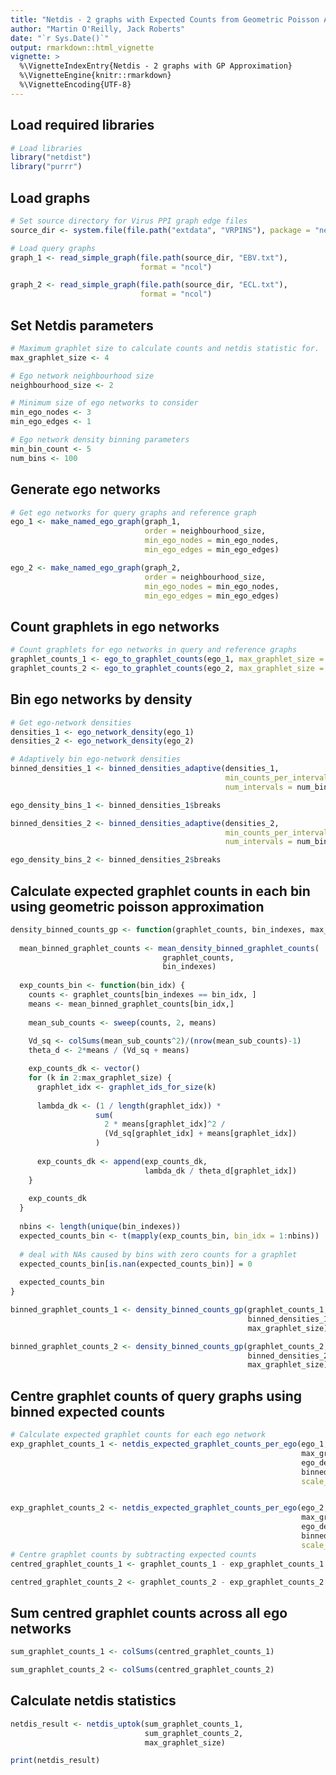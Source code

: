 ```yaml
---
title: "Netdis - 2 graphs with Expected Counts from Geometric Poisson Approximation"
author: "Martin O'Reilly, Jack Roberts"
date: "`r Sys.Date()`"
output: rmarkdown::html_vignette
vignette: >
  %\VignetteIndexEntry{Netdis - 2 graphs with GP Approximation}
  %\VignetteEngine{knitr::rmarkdown}
  %\VignetteEncoding{UTF-8}
---
```


## Load required libraries
```r
# Load libraries
library("netdist")
library("purrr")
```

## Load graphs
```r
# Set source directory for Virus PPI graph edge files
source_dir <- system.file(file.path("extdata", "VRPINS"), package = "netdist")

# Load query graphs
graph_1 <- read_simple_graph(file.path(source_dir, "EBV.txt"),
                             format = "ncol")

graph_2 <- read_simple_graph(file.path(source_dir, "ECL.txt"),
                             format = "ncol")

```

## Set Netdis parameters
```r
# Maximum graphlet size to calculate counts and netdis statistic for.
max_graphlet_size <- 4

# Ego network neighbourhood size
neighbourhood_size <- 2

# Minimum size of ego networks to consider
min_ego_nodes <- 3
min_ego_edges <- 1

# Ego network density binning parameters
min_bin_count <- 5
num_bins <- 100
```

## Generate ego networks
```r
# Get ego networks for query graphs and reference graph
ego_1 <- make_named_ego_graph(graph_1, 
                              order = neighbourhood_size, 
                              min_ego_nodes = min_ego_nodes, 
                              min_ego_edges = min_ego_edges)

ego_2 <- make_named_ego_graph(graph_2, 
                              order = neighbourhood_size, 
                              min_ego_nodes = min_ego_nodes, 
                              min_ego_edges = min_ego_edges)

```

## Count graphlets in ego networks
```r
# Count graphlets for ego networks in query and reference graphs
graphlet_counts_1 <- ego_to_graphlet_counts(ego_1, max_graphlet_size = max_graphlet_size)
graphlet_counts_2 <- ego_to_graphlet_counts(ego_2, max_graphlet_size = max_graphlet_size)

```

## Bin ego networks by density
```r

# Get ego-network densities
densities_1 <- ego_network_density(ego_1)
densities_2 <- ego_network_density(ego_2)

# Adaptively bin ego-network densities
binned_densities_1 <- binned_densities_adaptive(densities_1, 
                                                min_counts_per_interval = min_bin_count, 
                                                num_intervals = num_bins)

ego_density_bins_1 <- binned_densities_1$breaks

binned_densities_2 <- binned_densities_adaptive(densities_2, 
                                                min_counts_per_interval = min_bin_count, 
                                                num_intervals = num_bins)

ego_density_bins_2 <- binned_densities_2$breaks
```

## Calculate expected graphlet counts in each bin using geometric poisson approximation
```r

density_binned_counts_gp <- function(graphlet_counts, bin_indexes, max_graphlet_size) {
  
  mean_binned_graphlet_counts <- mean_density_binned_graphlet_counts(
                                  graphlet_counts, 
                                  bin_indexes)
  
  exp_counts_bin <- function(bin_idx) {
    counts <- graphlet_counts[bin_indexes == bin_idx, ]
    means <- mean_binned_graphlet_counts[bin_idx,]
    
    mean_sub_counts <- sweep(counts, 2, means)
    
    Vd_sq <- colSums(mean_sub_counts^2)/(nrow(mean_sub_counts)-1)
    theta_d <- 2*means / (Vd_sq + means)

    exp_counts_dk <- vector()
    for (k in 2:max_graphlet_size) {
      graphlet_idx <- graphlet_ids_for_size(k)
      
      lambda_dk <- (1 / length(graphlet_idx)) * 
                   sum(
                     2 * means[graphlet_idx]^2 /
                     (Vd_sq[graphlet_idx] + means[graphlet_idx])
                   )
      
      exp_counts_dk <- append(exp_counts_dk,
                              lambda_dk / theta_d[graphlet_idx])
    }
    
    exp_counts_dk
  }
  
  nbins <- length(unique(bin_indexes))
  expected_counts_bin <- t(mapply(exp_counts_bin, bin_idx = 1:nbins))
  
  # deal with NAs caused by bins with zero counts for a graphlet
  expected_counts_bin[is.nan(expected_counts_bin)] = 0
  
  expected_counts_bin
}

binned_graphlet_counts_1 <- density_binned_counts_gp(graphlet_counts_1,
                                                     binned_densities_1$interval_indexes,
                                                     max_graphlet_size)

binned_graphlet_counts_2 <- density_binned_counts_gp(graphlet_counts_2,
                                                     binned_densities_2$interval_indexes,
                                                     max_graphlet_size)

```

## Centre graphlet counts of query graphs using binned expected counts 
```r
# Calculate expected graphlet counts for each ego network
exp_graphlet_counts_1 <- netdis_expected_graphlet_counts_per_ego(ego_1, 
                                                                 max_graphlet_size,
                                                                 ego_density_bins_1, 
                                                                 binned_graphlet_counts_1,
                                                                 scale_counts_fn = NULL)


exp_graphlet_counts_2 <- netdis_expected_graphlet_counts_per_ego(ego_2, 
                                                                 max_graphlet_size,
                                                                 ego_density_bins_2, 
                                                                 binned_graphlet_counts_2,
                                                                 scale_counts_fn = NULL)
# Centre graphlet counts by subtracting expected counts
centred_graphlet_counts_1 <- graphlet_counts_1 - exp_graphlet_counts_1

centred_graphlet_counts_2 <- graphlet_counts_2 - exp_graphlet_counts_2
```

## Sum centred graphlet counts across all ego networks
```r
sum_graphlet_counts_1 <- colSums(centred_graphlet_counts_1)

sum_graphlet_counts_2 <- colSums(centred_graphlet_counts_2)
```

## Calculate netdis statistics
```r

netdis_result <- netdis_uptok(sum_graphlet_counts_1, 
                              sum_graphlet_counts_2, 
                              max_graphlet_size)

print(netdis_result)
```
